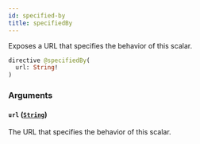 ```yaml
---
id: specified-by
title: specifiedBy
---
```


Exposes a URL that specifies the behavior of this scalar.

```graphql
directive @specifiedBy(
  url: String!
)
```

### Arguments

#### `url` ([`String`](../rate-manager-service/scalars/string))

The URL that specifies the behavior of this scalar.
